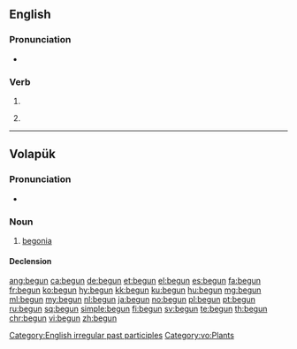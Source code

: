 ==English==

===Pronunciation===
* {{audio|en-us-begun.ogg|Audio (US)|lang=en}}

===Verb===
{{head|en|past participle}}

# {{past participle of|begin|lang=en}}
# {{context|obsolete|lang=en}} {{en-simple past of|begin}} {{defdate|17th-20th c.}}

[[Category:English irregular past participles]]

----

==Volapük==

===Pronunciation===
* {{IPA|[beˈɡun]|lanɡ=vo}}

===Noun===
{{vo-noun}}

# [[begonia]]

====Declension====
{{vo-decl-noun}}

[[Category:vo:Plants]]

[[ang:begun]]
[[ca:begun]]
[[de:begun]]
[[et:begun]]
[[el:begun]]
[[es:begun]]
[[fa:begun]]
[[fr:begun]]
[[ko:begun]]
[[hy:begun]]
[[kk:begun]]
[[ku:begun]]
[[hu:begun]]
[[mg:begun]]
[[ml:begun]]
[[my:begun]]
[[nl:begun]]
[[ja:begun]]
[[no:begun]]
[[pl:begun]]
[[pt:begun]]
[[ru:begun]]
[[sq:begun]]
[[simple:begun]]
[[fi:begun]]
[[sv:begun]]
[[te:begun]]
[[th:begun]]
[[chr:begun]]
[[vi:begun]]
[[zh:begun]]